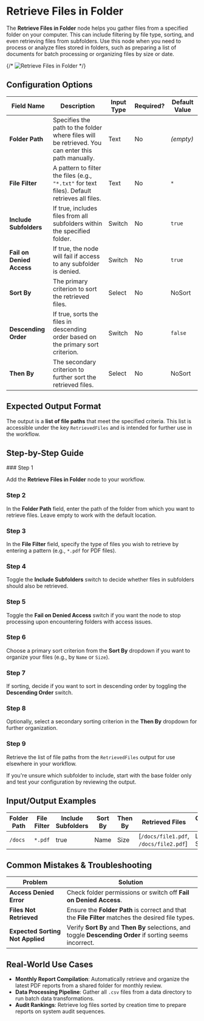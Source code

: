 
# Retrieve Files in Folder

The **Retrieve Files in Folder** node helps you gather files from a specified folder on your computer. This can include filtering by file type, sorting, and even retrieving files from subfolders. Use this node when you need to process or analyze files stored in folders, such as preparing a list of documents for batch processing or organizing files by size or date.

{/* ![Retrieve Files in Folder](./retrieve-files-in-folder.png) */}

## Configuration Options

| Field Name                | Description                                                                                       | Input Type | Required? | Default Value |
| ------------------------- | ------------------------------------------------------------------------------------------------- | ---------- | --------- | ------------- |
| **Folder Path**           | Specifies the path to the folder where files will be retrieved. You can enter this path manually. | Text       | No        | _(empty)_     |
| **File Filter**           | A pattern to filter the files (e.g., `"*.txt"` for text files). Default retrieves all files.      | Text       | No        | `*`           |
| **Include Subfolders**    | If true, includes files from all subfolders within the specified folder.                          | Switch     | No        | `true`        |
| **Fail on Denied Access** | If true, the node will fail if access to any subfolder is denied.                                 | Switch     | No        | `true`        |
| **Sort By**               | The primary criterion to sort the retrieved files.                                                | Select     | No        | NoSort        |
| **Descending Order**      | If true, sorts the files in descending order based on the primary sort criterion.                 | Switch     | No        | `false`       |
| **Then By**               | The secondary criterion to further sort the retrieved files.                                      | Select     | No        | NoSort        |

## Expected Output Format

The output is a **list of file paths** that meet the specified criteria. This list is accessible under the key `RetrievedFiles` and is intended for further use in the workflow.

## Step-by-Step Guide

<Steps>
### Step 1

Add the **Retrieve Files in Folder** node to your workflow.

### Step 2

In the **Folder Path** field, enter the path of the folder from which you want to retrieve files. Leave empty to work with the default location.

### Step 3

In the **File Filter** field, specify the type of files you wish to retrieve by entering a pattern (e.g., `*.pdf` for PDF files).

### Step 4

Toggle the **Include Subfolders** switch to decide whether files in subfolders should also be retrieved.

### Step 5

Toggle the **Fail on Denied Access** switch if you want the node to stop processing upon encountering folders with access issues.

### Step 6

Choose a primary sort criterion from the **Sort By** dropdown if you want to organize your files (e.g., by `Name` or `Size`).

### Step 7

If sorting, decide if you want to sort in descending order by toggling the **Descending Order** switch.

### Step 8

Optionally, select a secondary sorting criterion in the **Then By** dropdown for further organization.

### Step 9

Retrieve the list of file paths from the `RetrievedFiles` output for use elsewhere in your workflow.

</Steps>

<Callout type="info" title="Tip">
  If you're unsure which subfolder to include, start with the base folder only
  and test your configuration by reviewing the output.
</Callout>

## Input/Output Examples

| Folder Path | File Filter | Include Subfolders | Sort By | Then By | Retrieved Files                        | Output Type     |
| ----------- | ----------- | ------------------ | ------- | ------- | -------------------------------------- | --------------- |
| `/docs`     | `*.pdf`     | true               | Name    | Size    | [`/docs/file1.pdf`, `/docs/file2.pdf`] | List of Strings |

## Common Mistakes & Troubleshooting

| Problem                          | Solution                                                                                                   |
| -------------------------------- | ---------------------------------------------------------------------------------------------------------- |
| **Access Denied Error**          | Check folder permissions or switch off **Fail on Denied Access**.                                          |
| **Files Not Retrieved**          | Ensure the **Folder Path** is correct and that the **File Filter** matches the desired file types.         |
| **Expected Sorting Not Applied** | Verify **Sort By** and **Then By** selections, and toggle **Descending Order** if sorting seems incorrect. |

## Real-World Use Cases

- **Monthly Report Compilation**: Automatically retrieve and organize the latest PDF reports from a shared folder for monthly review.
- **Data Processing Pipeline**: Gather all `.csv` files from a data directory to run batch data transformations.
- **Audit Rankings**: Retrieve log files sorted by creation time to prepare reports on system audit sequences.
